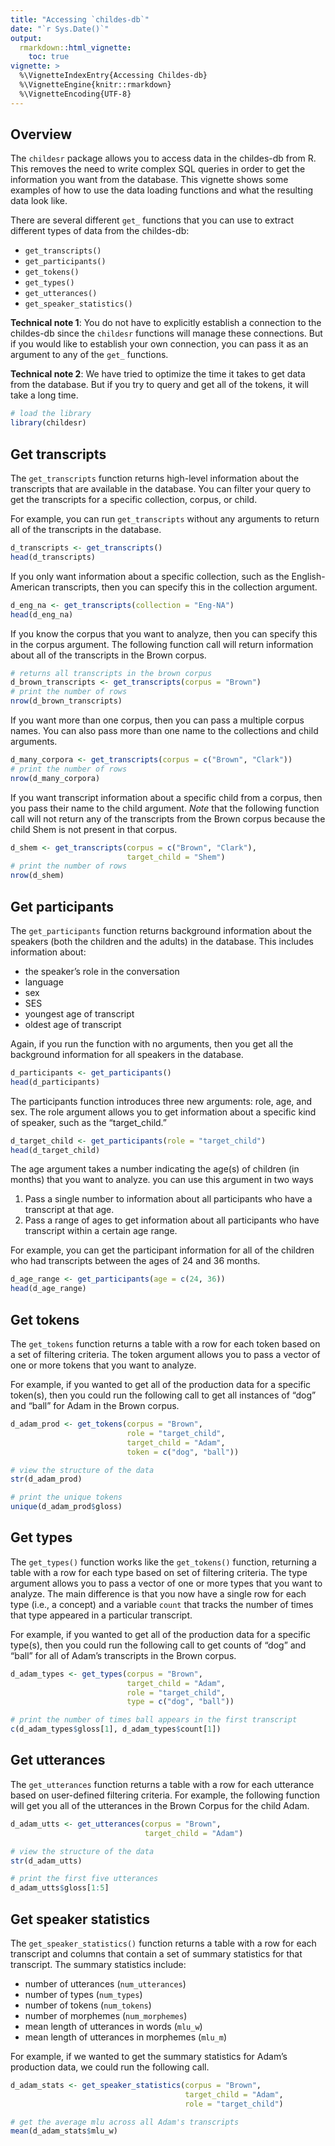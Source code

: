 ```yaml
---
title: "Accessing `childes-db`"
date: "`r Sys.Date()`"
output:
  rmarkdown::html_vignette:
    toc: true
vignette: >
  %\VignetteIndexEntry{Accessing Childes-db}
  %\VignetteEngine{knitr::rmarkdown}
  %\VignetteEncoding{UTF-8}
---
```

  
## Overview
  
The `childesr` package allows you to access data in the childes-db from R. This removes the need to write complex SQL queries in order to get the information you want from the database. This vignette shows some examples of how to use the data loading functions and what the resulting data look like.
  
There are several different `get_` functions that you can use to extract different types of data from the childes-db: 
  
  * `get_transcripts()`
  * `get_participants()`
  * `get_tokens()`
  * `get_types()`
  * `get_utterances()`
  * `get_speaker_statistics()`
  
**Technical note 1**: You do not have to explicitly establish a connection to the childes-db since the `childesr` functions will manage these connections. But if you would like to establish your own connection, you can pass it as an argument to any of the `get_` functions.
  
**Technical note 2**: We have tried to optimize the time it takes to get data from the database. But if you try to query and get all of the tokens, it will take a long time.
  
```r
# load the library
library(childesr)
```

## Get transcripts

The `get_transcripts` function returns high-level information about the transcripts that are available in the database. You can filter your query to get the transcripts for a specific collection, corpus, or child. 

For example, you can run `get_transcripts` without any arguments to return all of the transcripts in the database.

```r
d_transcripts <- get_transcripts()
head(d_transcripts)
```

If you only want information about a specific collection, such as the English-American transcripts, then you can specify this in the collection argument. 

```r
d_eng_na <- get_transcripts(collection = "Eng-NA")
head(d_eng_na)
```

If you know the corpus that you want to analyze, then you can specify this in the corpus argument. The following function call will return information about all of the transcripts in the Brown corpus.

```r
# returns all transcripts in the brown corpus
d_brown_transcripts <- get_transcripts(corpus = "Brown")
# print the number of rows
nrow(d_brown_transcripts)
```

If you want more than one corpus, then you can pass a multiple corpus names. You can also pass more than one name to the collections and child arguments.

```r
d_many_corpora <- get_transcripts(corpus = c("Brown", "Clark"))
# print the number of rows
nrow(d_many_corpora)
```

If you want transcript information about a specific child from a corpus, then you pass their name to the child argument. *Note* that the following function call will not return any of the transcripts from the Brown corpus because the child Shem is not present in that corpus. 

```r
d_shem <- get_transcripts(corpus = c("Brown", "Clark"),
                          target_child = "Shem")
# print the number of rows
nrow(d_shem)
```

## Get participants

The `get_participants` function returns background information about the speakers (both the children and the adults) in the database. This includes information about:

  * the speaker's role in the conversation
  * language
  * sex
  * SES
  * youngest age of transcript
  * oldest age of transcript

Again, if you run the function with no arguments, then you get all the background information for all speakers in the database.

```r
d_participants <- get_participants()
head(d_participants)
```

The participants function introduces three new arguments: role, age, and sex. The role argument allows you to get information about a specific kind of speaker, such as the "target_child." 

```r
d_target_child <- get_participants(role = "target_child")
head(d_target_child)
```

The age argument takes a number indicating the age(s) of children (in months) that you want to analyze. you can use this argument in two ways 

  1. Pass a single number to information about all participants who have a transcript at that age. 
  2. Pass a range of ages to get information about all participants who have transcript within a
  certain age range. 

For example, you can get the participant information for all of the children who had transcripts between the ages of 24 and 36 months. 

```r
d_age_range <- get_participants(age = c(24, 36))
head(d_age_range)
```

## Get tokens

The `get_tokens` function returns a table with a row for each token based on a set of filtering criteria. The token argument allows you to pass a vector of one or more tokens that you want to analyze.

For example, if you wanted to get all of the production data for a specific token(s), then you could run the following call to get all instances of "dog" and "ball" for Adam in the Brown corpus. 

```r
d_adam_prod <- get_tokens(corpus = "Brown",
                          role = "target_child",
                          target_child = "Adam",
                          token = c("dog", "ball"))

# view the structure of the data
str(d_adam_prod)

# print the unique tokens
unique(d_adam_prod$gloss)
```  

## Get types

The `get_types()` function works like the `get_tokens()` function, returning a table with a row for each type based on set of filtering criteria. The type argument allows you to pass a vector of one or more types that you want to analyze. The main difference is that you now have a single row for each type (i.e., a concept) and a variable `count` that tracks the number of times that type appeared in a particular transcript. 

For example, if you wanted to get all of the production data for a specific type(s), then you could run the following call to get counts of "dog" and "ball" for all of Adam's transcripts in the Brown corpus. 

```r
d_adam_types <- get_types(corpus = "Brown",
                          target_child = "Adam",
                          role = "target_child",
                          type = c("dog", "ball"))

# print the number of times ball appears in the first transcript
c(d_adam_types$gloss[1], d_adam_types$count[1])
```

## Get utterances

The `get_utterances` function returns a table with a row for each utterance based on user-defined filtering criteria. For example, the following function will get you all of the utterances in the Brown Corpus for the child Adam. 

```r
d_adam_utts <- get_utterances(corpus = "Brown",
                              target_child = "Adam")

# view the structure of the data
str(d_adam_utts)

# print the first five utterances
d_adam_utts$gloss[1:5]
```

## Get speaker statistics

The `get_speaker_statistics()` function returns a table with a row for each transcript and columns that contain a set of summary statistics for that transcript. The summary statistics include: 

  * number of utterances (`num_utterances`) 
  * number of types (`num_types`)
  * number of tokens (`num_tokens`)
  * number of morphemes (`num_morphemes`)
  * mean length of utterances in words (`mlu_w`)
  * mean length of utterances in morphemes (`mlu_m`)
  
For example, if we wanted to get the summary statistics for Adam's production data, we could run the following call. 

```r
d_adam_stats <- get_speaker_statistics(corpus = "Brown",
                                       target_child = "Adam",
                                       role = "target_child")

# get the average mlu across all Adam's transcripts
mean(d_adam_stats$mlu_w)
```

